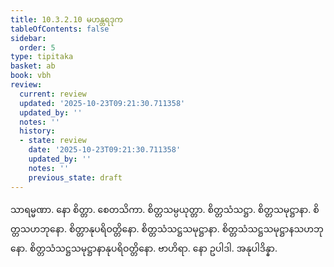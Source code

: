 ```yaml
---
title: 10.3.2.10 မဟန္တရဒုက
tableOfContents: false
sidebar:
  order: 5
type: tipitaka
basket: ab
book: vbh
review:
  current: review
  updated: '2025-10-23T09:21:30.711358'
  updated_by: ''
  notes: ''
  history:
  - state: review
    date: '2025-10-23T09:21:30.711358'
    updated_by: ''
    notes: ''
    previous_state: draft
---
```



<ReviewStatus review={frontmatter.review} showDetails={true} />

<HypothesisAnnotation frontmatter={frontmatter} />

<DynamicBreadcrumb />

<Paragraph number="1622" book="vbh">
သာရမ္မဏာ. နော စိတ္တာ. စေတသိကာ. စိတ္တသမ္ပယုတ္တာ. စိတ္တသံသဋ္ဌာ. စိတ္တသမုဋ္ဌာနာ. စိတ္တသဟဘုနော. စိတ္တာနုပရိဝတ္တိနော. စိတ္တသံသဋ္ဌသမုဋ္ဌာနာ. စိတ္တသံသဋ္ဌသမုဋ္ဌာနသဟဘုနော. စိတ္တသံသဋ္ဌသမုဋ္ဌာနာနုပရိဝတ္တိနော. ဗာဟိရာ. နော ဥပါဒါ. အနုပါဒိန္နာ.
</Paragraph>